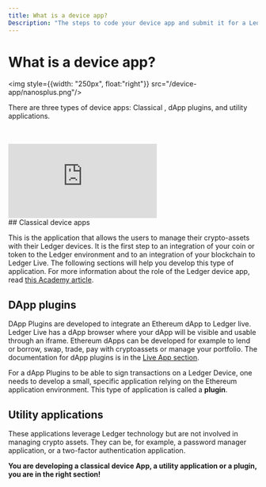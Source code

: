 ```yaml
---
title: What is a device app?
Description: "The steps to code your device app and submit it for a Ledger Live integration." 
---
```




# What is a device app?

<img style={{width: "250px", float:"right"}} src="/device-app/nanosplus.png"/>

There are three types of device apps: Classical <Glossary word="device apps"></Glossary>, dApp plugins, and utility applications.

<br/>
<br/>

<div style={{width: "80%"}} className="center desktop">
	<div style={{position: "relative", paddingBottom: "56.25%", paddingTop: 0, height: 0}}>
		<iframe title="Blockchain Foundation Dev Journey" frameBorder="0" style={{position: "absolute", top: 0, left: 0, width: "100%", height: "100%"}} src="https://view.genial.ly/6630a9cf5ef56b0014673b98" type="text/html" allowscriptaccess="always" allowFullScreen={true} scrolling="yes" allownetworking="all"></iframe> 
	</div> 
</div>

<div className="mobile">
## Classical device apps

This is the application that allows the users to manage their crypto-assets with their Ledger devices. It is the first step to an integration of your coin or token to the Ledger environment and to an integration of your blockchain to Ledger Live. The following sections will help you develop this type of application. For more information about the role of the Ledger device app, read [this Academy article](https://www.ledger.com/academy/hardwarewallet/what-are-ledger-applications-and-why-do-i-need-them).

## DApp plugins

DApp Plugins are developed to integrate an Ethereum dApp to Ledger live. Ledger Live has a dApp browser where your dApp will be visible and usable through an iframe. Ethereum dApps can be developed for example to lend or borrow, swap, trade, pay with cryptoassets or manage your portfolio. The documentation for dApp plugins is in the [Live App section](../../../docs/discover).

For a dApp Plugins to be able to sign transactions on a Ledger Device, one needs to develop a small, specific application relying on the Ethereum application environment. This type of application is called a **plugin**.

## Utility applications

These applications leverage Ledger technology but are not involved in managing crypto assets. They can be, for example, a password manager application, or a two-factor authentication application.

**You are developing a classical device App, a utility application or a plugin, you are in the right section!**
</div>

